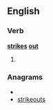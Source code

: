 ==English==

===Verb===
'''[[strike]]s [[out]]'''

# {{third-person singular of|[[strike out]]}}

===Anagrams===
* {{alphagram|eikorssttu}}
* [[strikeouts#English|strikeouts]]